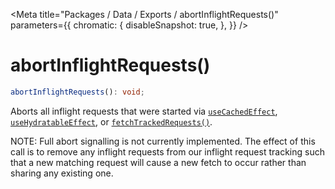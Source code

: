 
<Meta
    title="Packages / Data / Exports / abortInflightRequests()"
    parameters={{
        chromatic: {
            disableSnapshot: true,
        },
    }}
/>

# abortInflightRequests()

```ts
abortInflightRequests(): void;
```

Aborts all inflight requests that were started via <a href="./?path=/docs/packages-data-exports-usecachedeffect--docs">`useCachedEffect`</a>, <a href="./?path=/docs/packages-data-exports-usehydratableeffect--docs">`useHydratableEffect`</a>, or <a href="./?path=/docs/packages-data-exports-fetchtrackedrequests--docs">`fetchTrackedRequests()`</a>.

NOTE: Full abort signalling is not currently implemented. The effect of this call is to remove any inflight requests from our inflight request tracking such that a new matching request will cause a new fetch to occur rather than sharing any existing one.
